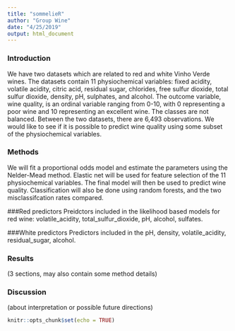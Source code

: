 ```yaml
---
title: "sommelieR"
author: "Group Wine"
date: "4/25/2019"
output: html_document
---
```


### Introduction  
We have two datasets which are related to red and white Vinho Verde wines. The datasets contain 11 physiochemical variables: fixed acidity, volatile acidity, citric acid, residual sugar, chlorides, free sulfur dioxide, total sulfur dioxide, density, pH, sulphates, and alcohol. The outcome variable, wine quality, is an ordinal variable ranging from 0-10, with 0 representing a poor wine and 10 representing an excellent wine. The classes are not balanced. Between the two datasets, there are 6,493 observations. We would like to see if it is possible to predict wine quality using some subset of the physiochemical variables. 


### Methods  
We will fit a proportional odds model and estimate the parameters using the Nelder-Mead method.
Elastic net will be used for feature selection of the 11 physiochemical variables. The final model will then be used to predict wine quality. Classification will also be done using random forests, and the two misclassifcation rates compared.


###Red predictors
Preidctors included in the likelihood based models for red wine: volatile_acidity, total_sulfur_dioxide, pH, alcohol, sulfates.

###White predictors
Predictors included in the pH, density, volatile_acidity, residual_sugar, alcohol.

### Results  
(3 sections, may also contain some method details)

### Discussion   
(about interpretation or possible future directions) 


```r
knitr::opts_chunk$set(echo = TRUE)
```



